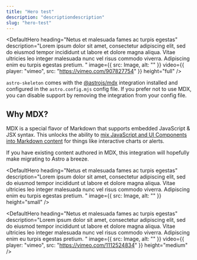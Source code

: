 ```yaml
---
title: "Hero test"
description: "descriptiondescription"
slug: "hero-test"
---
```



<DefaultHero
  heading="Netus et malesuada fames ac turpis egestas"
  description="Lorem ipsum dolor sit amet, consectetur adipiscing elit, sed do eiusmod tempor incididunt ut labore et dolore magna aliqua. Vitae ultricies leo integer malesuada nunc vel risus commodo viverra. Adipiscing enim eu turpis egestas pretium.
"
  image={{ src: Image, alt: "" }}
  video={{ player: "vimeo", src: "https://vimeo.com/907827754" }}
  height="full"
/>

<Content>

`astro-skeleton` comes with the [@astrojs/mdx](https://docs.astro.build/en/guides/integrations-guide/mdx/) integration installed and configured in the `astro.config.mjs` config file. If you prefer not to use MDX, you can disable support by removing the integration from your config file.

## Why MDX?

MDX is a special flavor of Markdown that supports embedded JavaScript & JSX syntax. This unlocks the ability to [mix JavaScript and UI Components into Markdown content](https://docs.astro.build/en/guides/markdown-content/#mdx-features) for things like interactive charts or alerts.

If you have existing content authored in MDX, this integration will hopefully make migrating to Astro a breeze.

</Content>

<DefaultHero
  heading="Netus et malesuada fames ac turpis egestas"
  description="Lorem ipsum dolor sit amet, consectetur adipiscing elit, sed do eiusmod tempor incididunt ut labore et dolore magna aliqua. Vitae ultricies leo integer malesuada nunc vel risus commodo viverra. Adipiscing enim eu turpis egestas pretium.
"
  image={{ src: Image, alt: "" }}
  height="small"
/>

<DefaultHero
  heading="Netus et malesuada fames ac turpis egestas"
  description="Lorem ipsum dolor sit amet, consectetur adipiscing elit, sed do eiusmod tempor incididunt ut labore et dolore magna aliqua. Vitae ultricies leo integer malesuada nunc vel risus commodo viverra. Adipiscing enim eu turpis egestas pretium.
"
  image={{ src: Image, alt: "" }}
  video={{ player: "vimeo", src: "https://vimeo.com/1112524834" }}
  height="medium"
/>
